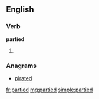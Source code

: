 ==English==

===Verb===
'''partied'''

# {{past of|[[party]]}}

===Anagrams===
* [[pirated#English|pirated]]

[[fr:partied]]
[[mg:partied]]
[[simple:partied]]